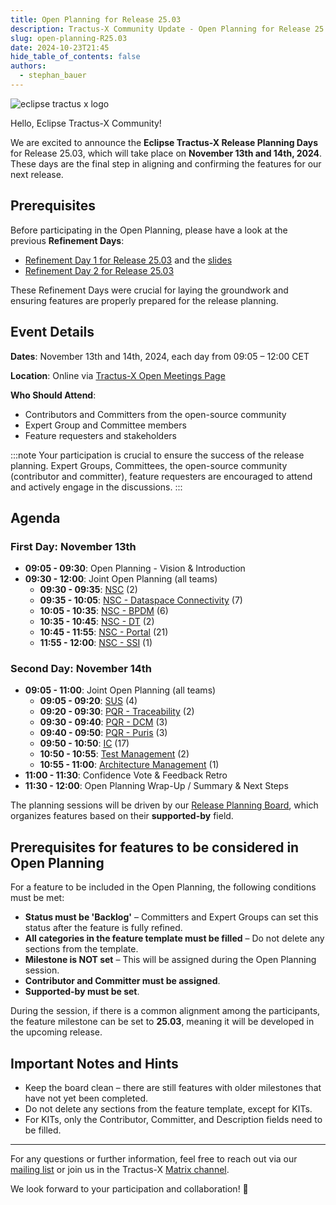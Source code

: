 ```yaml
---
title: Open Planning for Release 25.03
description: Tractus-X Community Update - Open Planning for Release 25.03
slug: open-planning-R25.03
date: 2024-10-23T21:45
hide_table_of_contents: false
authors:
  - stephan_bauer
---
```



![eclipse tractus x logo](@site/static/img/Tractus-X_openplanning.png)

Hello, Eclipse Tractus-X Community!

We are excited to announce the **Eclipse Tractus-X Release Planning Days** for Release 25.03, which will take place on **November 13th and 14th, 2024**. These days are the
final step in aligning and confirming the features for our next release.


## Prerequisites

Before participating in the Open Planning, please have a look at the previous **Refinement Days**:
- [Refinement Day 1 for Release 25.03](https://eclipse-tractusx.github.io/blog/refinement-day-1-R25.03) and the [slides](https://github.com/eclipse-tractusx/eclipse-tractusx.github.io.largefiles/raw/refs/heads/main/presentations/R25.03_SLIDES_REFINEMENTDAY_ONE.pdf)
- [Refinement Day 2 for Release 25.03](https://eclipse-tractusx.github.io/blog/refinement-day-2-R25.03)

These Refinement Days were crucial for laying the groundwork and ensuring features are properly prepared for the release planning.

<!--truncate-->

## Event Details

**Dates**:
November 13th and 14th, 2024, each day from 09:05 – 12:00 CET

**Location**:
Online via [Tractus-X Open Meetings Page](https://eclipse-tractusx.github.io/community/open-meetings#Release%20Planning%20Days%20-%20Release%2025.03)

**Who Should Attend**:
- Contributors and Committers from the open-source community
- Expert Group and Committee members
- Feature requesters and stakeholders

:::note
Your participation is crucial to ensure the success of the release planning. Expert Groups, Committees, the open-source community (contributor and committer),
feature requesters are encouraged to attend and actively engage in the discussions.
:::

## Agenda

### First Day: November 13th
- **09:05 - 09:30**: Open Planning - Vision & Introduction
- **09:30 - 12:00**: Joint Open Planning (all teams)
  - **09:30 - 09:35**: [NSC](https://github.com/orgs/eclipse-tractusx/projects/26/views/28?sliceBy%5Bvalue%5D=NSC+-+Committee) (2)
  - **09:35 - 10:05**: [NSC - Dataspace Connectivity](https://github.com/orgs/eclipse-tractusx/projects/26/views/28?sliceBy%5Bvalue%5D=NSC+-+Dataspace+Connectivity) (7)
  - **10:05 - 10:35**: [NSC - BPDM](https://github.com/orgs/eclipse-tractusx/projects/26/views/28?sliceBy%5Bvalue%5D=NSC+-+BPDM) (6)
  - **10:35 - 10:45**: [NSC - DT](https://github.com/orgs/eclipse-tractusx/projects/26/views/28?sliceBy%5Bvalue%5D=NSC+-+DT) (2)
  - **10:45 - 11:55**: [NSC - Portal](https://github.com/orgs/eclipse-tractusx/projects/26/views/28?sliceBy%5Bvalue%5D=NSC+-+Portal) (21)
  - **11:55 - 12:00**: [NSC - SSI](https://github.com/orgs/eclipse-tractusx/projects/26/views/28?sliceBy%5Bvalue%5D=NSC+-+SSI) (1)

### Second Day: November 14th
- **09:05 - 11:00**: Joint Open Planning (all teams)
  - **09:05 - 09:20**: [SUS](https://github.com/orgs/eclipse-tractusx/projects/26/views/28?filterQuery=-status%3ADone+has%3Asupported-by+label%3A%22Prep-R25.03%22+supported-by%3A%22SUS+-+PCF+-+on+Electronics%22%2C%22SUS+-+PCF+-+Secondary+Data+Provision%22%2C%22SUS+-+Commitee%22%2C%22SUS+-+DPP%22%2C%22SUS+-+Circularity%22%2C%22SUS+-+Human+Rights%22%2C%22SUS+-+PCF+-+Methodology+%26+Verification%22%2C%22SUS+-+PCF+-+Architecture+%26+Interoperability%22%2C) (4)
  - **09:20 - 09:30**: [PQR - Traceability](https://github.com/orgs/eclipse-tractusx/projects/26/views/28?sliceBy%5Bvalue%5D=PQR+-+Traceability) (2)
  - **09:30 - 09:40**: [PQR - DCM](https://github.com/orgs/eclipse-tractusx/projects/26/views/28?sliceBy%5Bvalue%5D=PQR+-+DCM) (3)
  - **09:40 - 09:50**: [PQR - Puris](https://github.com/orgs/eclipse-tractusx/projects/26/views/28?sliceBy%5Bvalue%5D=PQR+-+PURIS) (3)
  - **09:50 - 10:50**: [IC](https://github.com/orgs/eclipse-tractusx/projects/26/views/28?sliceBy%5Bvalue%5D=IC+-+Committee) (17)
  - **10:50 - 10:55**: [Test Management](https://github.com/orgs/eclipse-tractusx/projects/26/views/28?sliceBy%5Bvalue%5D=Testmanagement) (2)
  - **10:55 - 11:00**: [Architecture Management](https://github.com/orgs/eclipse-tractusx/projects/26/views/28?sliceBy%5Bvalue%5D=ARC+-+Committee) (1)
- **11:00 - 11:30**: Confidence Vote & Feedback Retro
- **11:30 - 12:00**: Open Planning Wrap-Up / Summary & Next Steps

The planning sessions will be driven by our [Release Planning Board](https://github.com/orgs/eclipse-tractusx/projects/26/views/28?filterQuery=-status%3ADone+has%3Asupported-by+label%3A%22Prep-R25.03%22+status%3ABacklog), which organizes features based on their **supported-by** field.

## Prerequisites for features to be considered in Open Planning

For a feature to be included in the Open Planning, the following conditions must be met:
- **Status must be 'Backlog'** – Committers and Expert Groups can set this status after the feature is fully refined.
- **All categories in the feature template must be filled** – Do not delete any sections from the template.
- **Milestone is NOT set** – This will be assigned during the Open Planning session.
- **Contributor and Committer must be assigned**.
- **Supported-by must be set**.

During the session, if there is a common alignment among the participants, the feature milestone can be set to **25.03**, meaning it will be developed in the upcoming release.

## Important Notes and Hints

- Keep the board clean – there are still features with older milestones that have not yet been completed.
- Do not delete any sections from the feature template, except for KITs.
- For KITs, only the Contributor, Committer, and Description fields need to be filled.

---

For any questions or further information, feel free to reach out via our [mailing list](https://accounts.eclipse.org/mailing-list/tractusx-dev) or join us in the Tractus-X [Matrix channel](https://matrix.to/#/#automotive.tractusx:matrix.eclipse.org).

We look forward to your participation and collaboration! 🚀

